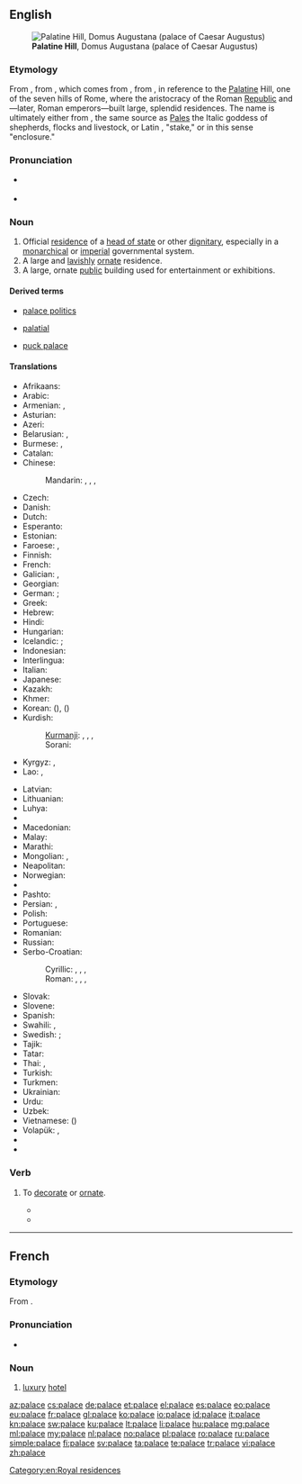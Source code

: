 {{also|Palace|pałace}}
==English==
{{wikipedia|mul=Taj Mahal}}
[[File:RomaPalatinoDalCircoMassimo.jpg|thumb|'''Palatine Hill''', Domus Augustana (palace of Caesar Augustus)]]

===Etymology===
From {{etyl|enm|en}}, from {{etyl|fro|en}} {{term|palais|lang=fro}}, which comes from {{etyl|la}} {{term|palatium|palātium|lang=la}}, from {{term|Palatium|Palātium|lang=la}}, in reference to the [[Palatine]] Hill, one of the seven hills of Rome, where the aristocracy of the Roman [[republic|Republic]] and—later, Roman emperors—built large, splendid residences.  The name is ultimately either from {{etyl|ett|en}}, the same source as [[w:Pales|Pales]] the Italic goddess of shepherds, flocks and livestock, or Latin {{term|palus|lang=la}}, "stake," or in this sense "enclosure."

===Pronunciation===
* {{a|UK|US}} {{IPA|/ˈpæləs/}}
* {{audio|en-us-palace.ogg|Audio (US)}}

===Noun===
{{en-noun}}

# Official [[residence]] of a [[head of state]] or other [[dignitary]], especially in a [[monarchical]] or [[imperial]] governmental system.
# A large and [[lavish]]ly [[ornate]] residence.
# A large, ornate [[public]] building used for entertainment or exhibitions.

====Derived terms====
{{rel-top3|Terms derived from ''palace''}}
* [[palace politics]]
{{rel-mid3}}
* [[palatial]]
{{rel-mid3}}
* [[puck palace]]
{{rel-bottom}}

====Translations====
{{trans-top|large, lavish residence}}
* Afrikaans: {{t-|af|paleis}}
* Arabic: {{t+|ar|قصر|m|tr=qaṣr|sc=Arab}}
* Armenian: {{t-|hy|պալատ|tr=palat}}, {{t-|hy|դղյակ|tr=dġyak}}
* Asturian: {{t-|ast|palaciu|m}}
* Azeri: {{t-|az|saray}}
* Belarusian: {{t-|be|палац|m|tr=palác|sc=Cyrl}}, {{t-|be|дварэц|m|tr=dvaréc|sc=Cyrl}}
* Burmese: {{t|my|နန်း|tr=nan:}}, {{t+|my|နန်းတော်|tr=nan:daw|sc=Mymr}}
* Catalan: {{t-|ca|palau|m}}
* Chinese:
*: Mandarin: {{t|cmn|宮殿|sc=Hani}}, {{t|cmn|宫殿|tr=gōngdiàn|sc=Hani}}, {{t|cmn|宮|sc=Hani}}, {{t|cmn|宫|tr=gōng|sc=Hani}}
* Czech: {{t+|cs|palác|m}}
* Danish: {{t-|da|palads|n}}
* Dutch: {{t+|nl|paleis|n}}
* Esperanto: {{t-|eo|palaco}}
* Estonian: {{t-|et|palee}}
* Faroese: {{t-|fo|høghøll|f}}, {{t-|fo|glæstriborg|f}}
* Finnish: {{t+|fi|palatsi}}
* French: {{t+|fr|palais|m}}
* Galician: {{t-|gl|palacio|m}}, {{t+|gl|pazo|m}}
* Georgian: {{t+|ka|სასახლე|tr=sasaxle|sc=Geor}}
* German: {{t+|de|Palast|m}}; {{t+|de|Schloss|n}}
* Greek: {{t+|el|παλάτι|tr=paláti}}
* Hebrew: {{t+|he|ארמון|f|tr=armon|sc=Hebr}}
* Hindi: {{t-|hi|महल|m|tr=mahal|sc=Deva}}
* Hungarian: {{t+|hu|palota}}
* Icelandic: {{t-|is|palata|f}}; {{t+|is|höll|f}}
* Indonesian: {{t+|id|istana}}
* Interlingua: {{t-|ia|palatio}}
* Italian: {{t+|it|palazzo|m}}
* Japanese: {{t+|ja|宮殿|tr=きゅうでん, kyūden|sc=Jpan}}
* Kazakh: {{t|kk|сарай|tr=saray|sc=Cyrl}}
* Khmer: {{t+|km|វាំង|tr=veang|sc=Khmr}}
* Korean: {{t-|ko|궁|tr=gung|sc=Kore}} ({{t+|ko|宮|sc=Kore}}), {{t+|ko|궁전|tr=gungjeon|sc=Kore}} ({{t+|ko|宮殿|sc=Kore}})
* Kurdish:
*:[[Kurmanji]]: {{t+|ku|koşk}} {{f}}, {{t+|ku|sera}} {{f}}, {{t+|ku|seray}} {{f}}, {{t+|ku|qesr}} {{f}}
*: Sorani: {{t+|ku|سه‌را|tr=sarA|sc=ku-Arab}}
* Kyrgyz: {{t-|ky|дворец|tr=dvorets|sc=Cyrl}}, {{t-|ky|сарай|tr=saray|sc=Cyrl}}
* Lao: {{t-|lo|ຜາສາດ|tr=pʰăː sȁːt|sc=Laoo}}, {{t-|lo|ປາງ|tr=paːŋ|sc=Laoo}}
{{trans-mid}}
* Latvian: {{t+|lv|pils|f}}
* Lithuanian: {{t-|lt|rūmai}}
* Luhya: {{tø|luy|ekasri}}
* {{trreq|lb}}
* Macedonian: {{t-|mk|дворец|m|tr=dvórec}}
* Malay: {{t-|ms|istana}}
* Marathi: {{t-|mr|महाल|m|tr=mahāla|sc=Deva}}
* Mongolian: {{t-|mn|ордон|tr=ordon|sc=Cyrl}}, {{t-|mn|харш|tr=harš|sc=Cyrl}}
* Neapolitan: {{tø|nap|palàzzo}}
* Norwegian: {{t-|no|palass|n}}
* {{trreq|oc}}
* Pashto: {{t+|ps|ماڼۍ|f|tr=mâṇëy|sc=ps-Arab}}
* Persian: {{t+|fa|کاخ|tr=kâx|sc=fa-Arab}}, {{t+|fa|کوشک|tr=kušk|sc=fa-Arab}}
* Polish: {{t+|pl|pałac|m}}
* Portuguese: {{t+|pt|palácio|m}}
* Romanian: {{t-|ro|palat}}
* Russian: {{t+|ru|дворец|m|tr=dvoréc}}
* Serbo-Croatian:
*: Cyrillic: {{t-|sh|дворац|m}}, {{t-|sh|двор|m}}, {{t-|sh|палата|f}}, {{t-|sh|палача|f}}
*: Roman: {{t-|sh|dvorac|m}}, {{t-|sh|dvor|m}}, {{t-|sh|palata|f}}, {{t-|sh|palača|f}}
* Slovak: {{t-|sk|palác|m}}
* Slovene: {{t+|sl|palača|f}}
* Spanish: {{t+|es|palacio|m}}
* Swahili: {{t+|sw|kasri}}, {{t+|sw|jum}}
* Swedish: {{t+|sv|palats|n}}; {{t+|sv|slott|n}}
* Tajik: {{t-|tg|кӯшк|tr=küšk|sc=Cyrl}}
* Tatar: {{t+|tt|сарай|tr=saray|sc=Cyrl}}
* Thai: {{t+|th|ตำหนัก|tr=dtam-nàk|sc=Thai}}, {{t+|th|พระตำหนัก|tr=prá dtam-nàk|sc=Thai}}
* Turkish: {{t+|tr|saray}}
* Turkmen: {{t-|tk|köşk}}
* Ukrainian: {{t-|uk|палац|m|tr=palác|sc=Cyrl}}
* Urdu: {{t-|ur|محل|m|tr=mahal|sc=ur-Arab}}
* Uzbek: {{t-|uz|saroy}}
* Vietnamese: {{t+|vi|cung điện}} ({{t-|vi|宮殿}})
* Volapük: {{t+|vo|ledom}}, {{t-|vo|regadom}}
* {{trreq|cy}}
* {{trreq|yi}}
{{trans-bottom}}

===Verb===
{{en-verb|palac|es}}

# {{archaic}} To [[decorate]] or [[ornate]].
#* {{quote-book|year=1921|author=Kenneth Morris|title=The Crest-Wave of Evolution|chapter=|edition=|url=http://www.gutenberg.org/etext/14587
|passage=And this Great King was a far-way, tremendous, golden figure, moving in a splendor as of fairy tales; '''palaced''' marvelously, so travelers told, in cities compared with which even Athens seemed mean. }}
#* {{quote-book|year=1874|author=Benj. N. Martin|title=Choice Specimens of American Literature, And Literary Reader|chapter=|edition=|url=http://www.gutenberg.org/etext/11122
|passage=May, with her green lap full of sprouting leaves and bright blossoms, her song-birds making the orchards and meadows vocal, and rippling streams and cultivated gardens; June, with full-blown roses and humming-bees, plenteous meadows and wide cornfields, with embattled lines rising thick and green; August, with reddened orchards and heavy-headed harvests of grain, October, with yellow leaves and swart shadows; December, '''palaced''' in snow, and idly whistling through his numb fingers;-all have their various charm; and in the rose-bowers of summer, and as we spread our hands before the torches of winter, we say joyfully, "Thou hast made all things beautiful in their time."}}

[[Category:en:Royal residences]]

----

==French==

===Etymology===
From {{etyl|en|fr}} {{term|palace|lang=en}}.

===Pronunciation===
* {{IPA|/palas/|lang=fr}}

===Noun===
{{fr-noun|m}}

# [[luxury]] [[hotel]]

[[az:palace]]
[[cs:palace]]
[[de:palace]]
[[et:palace]]
[[el:palace]]
[[es:palace]]
[[eo:palace]]
[[eu:palace]]
[[fr:palace]]
[[gl:palace]]
[[ko:palace]]
[[io:palace]]
[[id:palace]]
[[it:palace]]
[[kn:palace]]
[[sw:palace]]
[[ku:palace]]
[[lt:palace]]
[[li:palace]]
[[hu:palace]]
[[mg:palace]]
[[ml:palace]]
[[my:palace]]
[[nl:palace]]
[[no:palace]]
[[pl:palace]]
[[ro:palace]]
[[ru:palace]]
[[simple:palace]]
[[fi:palace]]
[[sv:palace]]
[[ta:palace]]
[[te:palace]]
[[tr:palace]]
[[vi:palace]]
[[zh:palace]]
